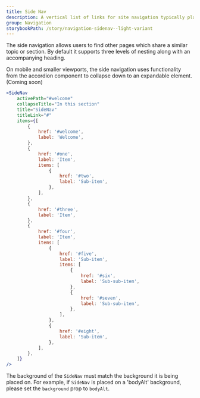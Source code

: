 ```yaml
---
title: Side Nav
description: A vertical list of links for site navigation typically placed next to the body content.
group: Navigation
storybookPath: /story/navigation-sidenav--light-variant
---
```


The side navigation allows users to find other pages which share a similar topic or section. By default it supports three levels of nesting along with an accompanying heading.

On mobile and smaller viewports, the side navigation uses functionality from the accordion component to collapse down to an expandable element. (Coming soon)

```jsx live
<SideNav
	activePath="#welcome"
	collapseTitle="In this section"
	title="SideNav"
	titleLink="#"
	items={[
		{
			href: '#welcome',
			label: 'Welcome',
		},
		{
			href: '#one',
			label: 'Item',
			items: [
				{
					href: '#two',
					label: 'Sub-item',
				},
			],
		},
		{
			href: '#three',
			label: 'Item',
		},
		{
			href: '#four',
			label: 'Item',
			items: [
				{
					href: '#five',
					label: 'Sub-item',
					items: [
						{
							href: '#six',
							label: 'Sub-sub-item',
						},
						{
							href: '#seven',
							label: 'Sub-sub-item',
						},
					],
				},
				{
					href: '#eight',
					label: 'Sub-item',
				},
			],
		},
	]}
/>
```

The background of the `SideNav` must match the background it is being placed on. For example, if `SideNav` is placed on a 'bodyAlt' background, please set the `background` prop to `bodyAlt`.
